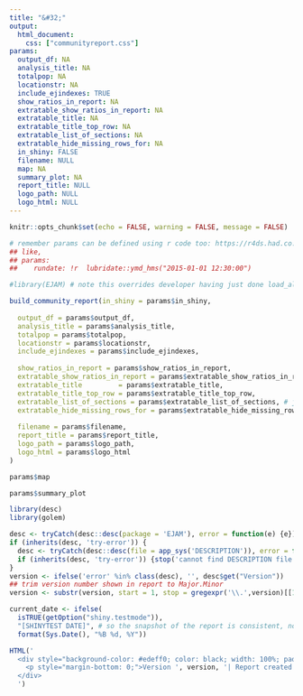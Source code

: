 ```yaml
---
title: "&#32;"
output: 
  html_document:
    css: ["communityreport.css"]
params:
  output_df: NA
  analysis_title: NA
  totalpop: NA
  locationstr: NA
  include_ejindexes: TRUE
  show_ratios_in_report: NA
  extratable_show_ratios_in_report: NA
  extratable_title: NA
  extratable_title_top_row: NA
  extratable_list_of_sections: NA
  extratable_hide_missing_rows_for: NA
  in_shiny: FALSE
  filename: NULL
  map: NA
  summary_plot: NA
  report_title: NULL
  logo_path: NULL
  logo_html: NULL
---
```


```r
knitr::opts_chunk$set(echo = FALSE, warning = FALSE, message = FALSE)

# remember params can be defined using r code too: https://r4ds.had.co.nz/r-markdown.html#parameters
## like, 
## params:
##    rundate: !r  lubridate::ymd_hms("2015-01-01 12:30:00")
```

```r

#library(EJAM) # note this overrides developer having just done load_all() !

build_community_report(in_shiny = params$in_shiny,
                       
  output_df = params$output_df,
  analysis_title = params$analysis_title,
  totalpop = params$totalpop,
  locationstr = params$locationstr,
  include_ejindexes = params$include_ejindexes,
  
  show_ratios_in_report = params$show_ratios_in_report,
  extratable_show_ratios_in_report = params$extratable_show_ratios_in_report,
  extratable_title         = params$extratable_title,
  extratable_title_top_row = params$extratable_title_top_row,
  extratable_list_of_sections = params$extratable_list_of_sections, # just use default
  extratable_hide_missing_rows_for = params$extratable_hide_missing_rows_for, # just use default
  
  filename = params$filename,
  report_title = params$report_title,
  logo_path = params$logo_path,
  logo_html = params$logo_html
)
```

```r

params$map

```

```r

params$summary_plot
```



```r

library(desc)
library(golem)

desc <- tryCatch(desc::desc(package = 'EJAM'), error = function(e) {e})
if (inherits(desc, 'try-error')) {
  desc <- tryCatch(desc::desc(file = app_sys('DESCRIPTION')), error = function(e) {e})
  if (inherits(desc, 'try-error')) {stop('cannot find DESCRIPTION file for EJAM package')}
}
version <- ifelse('error' %in% class(desc), '', desc$get("Version"))
## trim version number shown in report to Major.Minor
version <- substr(version, start = 1, stop = gregexpr('\\.',version)[[1]][2] - 1)

current_date <- ifelse(
  isTRUE(getOption("shiny.testmode")),
  "[SHINYTEST DATE]", # so the snapshot of the report is consistent, not diff date each time tested
  format(Sys.Date(), "%B %d, %Y"))

HTML('
  <div style="background-color: #edeff0; color: black; width: 100%; padding: 10px 20px; text-align: right; margin: 10px 0;">
    <p style="margin-bottom: 0;">Version ', version, '| Report created on ', current_date, '</p>
  </div>
  ')
```

